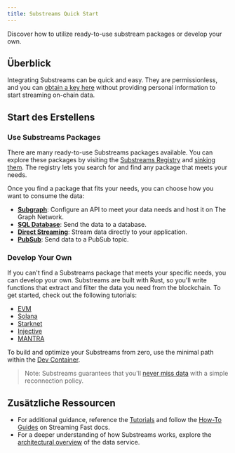 ```yaml
---
title: Substreams Quick Start
---
```


Discover how to utilize ready-to-use substream packages or develop your own.

## Überblick

Integrating Substreams can be quick and easy. They are permissionless, and you can [obtain a key here](https://thegraph.market/) without providing personal information to start streaming on-chain data.

## Start des Erstellens

### Use Substreams Packages

There are many ready-to-use Substreams packages available. You can explore these packages by visiting the [Substreams Registry](https://substreams.dev) and [sinking them](/substreams/developing/sinks/sinks/). The registry lets you search for and find any package that meets your needs.

Once you find a package that fits your needs, you can choose how you want to consume the data:

- **[Subgraph](/sps/introduction/)**: Configure an API to meet your data needs and host it on The Graph Network.
- **[SQL Database](https://docs.substreams.dev/how-to-guides/sinks/sql-sink)**: Send the data to a database.
- **[Direct Streaming](https://docs.substreams.dev/how-to-guides/sinks/stream)**: Stream data directly to your application.
- **[PubSub](https://docs.substreams.dev/how-to-guides/sinks/pubsub)**: Send data to a PubSub topic.

### Develop Your Own

If you can't find a Substreams package that meets your specific needs, you can develop your own. Substreams are built with Rust, so you'll write functions that extract and filter the data you need from the blockchain. To get started, check out the following tutorials:

- [EVM](https://docs.substreams.dev/tutorials/intro-to-tutorials/evm)
- [Solana](https://docs.substreams.dev/tutorials/intro-to-tutorials/on-solana)
- [Starknet](https://docs.substreams.dev/tutorials/intro-to-tutorials/starknet)
- [Injective](https://docs.substreams.dev/tutorials/intro-to-tutorials/on-cosmos/injective)
- [MANTRA](https://docs.substreams.dev/tutorials/intro-to-tutorials/on-cosmos/mantra)

To build and optimize your Substreams from zero, use the minimal path within the [Dev Container](/substreams/developing/devcontainer/).

> Note: Substreams guarantees that you'll [never miss data](https://docs.substreams.dev/reference-material/reliability-guarantees) with a simple reconnection policy.

## Zusätzliche Ressourcen

- For additional guidance, reference the [Tutorials](https://docs.substreams.dev/tutorials/intro-to-tutorials) and follow the [How-To Guides](https://docs.substreams.dev/how-to-guides/develop-your-own-substreams) on Streaming Fast docs.
- For a deeper understanding of how Substreams works, explore the [architectural overview](https://docs.substreams.dev/reference-material/architecture) of the data service.
